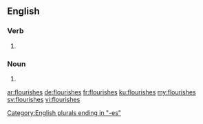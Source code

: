 ==English==

===Verb===
{{head|en|verb form}}

# {{en-third-person singular of|flourish}}

===Noun===
{{head|en|plural}}

# {{plural of|flourish|lang=en}}

[[Category:English plurals ending in "-es"]]

[[ar:flourishes]]
[[de:flourishes]]
[[fr:flourishes]]
[[ku:flourishes]]
[[my:flourishes]]
[[sv:flourishes]]
[[vi:flourishes]]